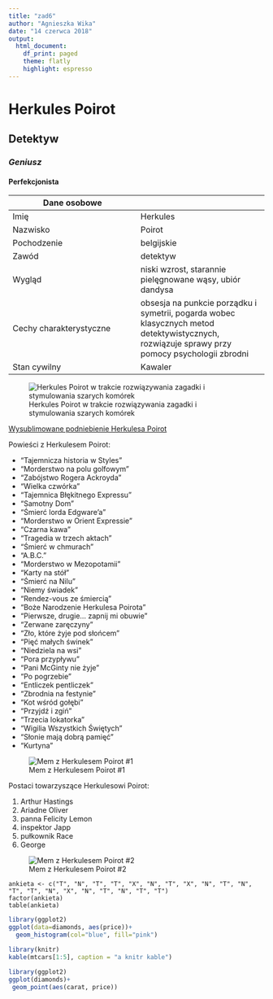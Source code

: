 ---
title: "zad6"
author: "Agnieszka Wika"
date: "14 czerwca 2018"
output: 
  html_document:
    df_print: paged
    theme: flatly
    highlight: espresso
---

# Herkules Poirot
## **Detektyw**
### *Geniusz*
#### Perfekcjonista

|Dane osobowe| |
|---|---|
|Imię | Herkules |
|Nazwisko | Poirot |
|Pochodzenie | belgijskie |
|Zawód | detektyw |
|Wygląd | niski wzrost, starannie pielęgnowane wąsy, ubiór dandysa |
|Cechy charakterystyczne | obsesja na punkcie porządku i symetrii,  pogarda wobec klasycznych metod detektywistycznych,  rozwiązuje sprawy przy pomocy psychologii zbrodni |
|Stan cywilny | Kawaler|




![Herkules Poirot w trakcie rozwiązywania zagadki i stymulowania szarych komórek](poirotcards.png)

[Wysublimowane podniebienie Herkulesa Poirot](https://youtu.be/kB0Hg7nBPJQ)

Powieści z Herkulesem Poirot:

- "Tajemnicza historia w Styles"
- "Morderstwo na polu golfowym"
- "Zabójstwo Rogera Ackroyda"
- "Wielka czwórka"
- "Tajemnica Błękitnego Expressu"
- "Samotny Dom"
- "Śmierć lorda Edgware’a"
- "Morderstwo w Orient Expressie" 
- "Czarna kawa" 
- "Tragedia w trzech aktach" 
- "Śmierć w chmurach" 
- "A.B.C." 
- "Morderstwo w Mezopotamii" 
- "Karty na stół" 
- "Śmierć na Nilu" 
- "Niemy świadek" 
- "Rendez-vous ze śmiercią" 
- "Boże Narodzenie Herkulesa Poirota" 
- "Pierwsze, drugie... zapnij mi obuwie" 
- "Zerwane zaręczyny" 
- "Zło, które żyje pod słońcem" 
- "Pięć małych świnek" 
- "Niedziela na wsi" 
- "Pora przypływu" 
- "Pani McGinty nie żyje" 
- "Po pogrzebie" 
- "Entliczek pentliczek" 
- "Zbrodnia na festynie" 
- "Kot wśród gołębi" 
- "Przyjdź i zgiń"
- "Trzecia lokatorka" 
- "Wigilia Wszystkich Świętych" 
- "Słonie mają dobrą pamięć" 
- "Kurtyna"


![Mem z Herkulesem Poirot #1](poirot1.png)

Postaci towarzyszące Herkulesowi Poirot:

1. Arthur Hastings
2. Ariadne Oliver
3. panna Felicity Lemon
4. inspektor Japp
5. pułkownik Race
6. George

![Mem z Herkulesem Poirot #2](poirot2.png)

```
ankieta <- c("T", "N", "T", "T", "X", "N", "T", "X", "N", "T", "N", "T", "T", "N", "X", "N", "T", "N", "T", "T")
factor(ankieta)
table(ankieta)
```

```{r message=FALSE}
library(ggplot2)
ggplot(data=diamonds, aes(price))+
  geom_histogram(col="blue", fill="pink")
```

```{r}
library(knitr)
kable(mtcars[1:5], caption = "a knitr kable")
```

```{r echo=FALSE}
library(ggplot2)
ggplot(diamonds)+
 geom_point(aes(carat, price))
```

